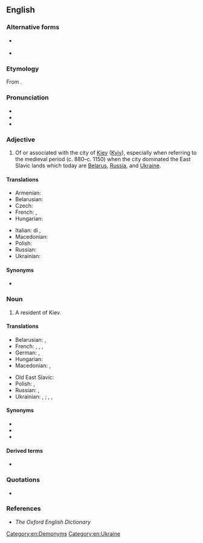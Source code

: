 ==English==

===Alternative forms===
* {{q|from Ukrainian}} {{alter|en|Kyivan|Kyïvan|Kyjivan|Kyyivan}}
* {{q|from Russian}} {{alter|en|Kievian}}

===Etymology===
From {{suffix|en|Kiev|an}}.

===Pronunciation===
* {{IPA|en|/ˈkiːɛfən/|/ˈkiːɛvən/}}
* {{audio|en|LL-Q1860 (eng)-Vealhurl-Kievan.wav|Audio (Berkshire, England)}}
* {{audio|en|LL-Q1860 (eng)-Vealhurl-Kievan2.wav|Audio (Berkshire, England)}}

===Adjective===
{{en-adj|-}}

# Of or associated with the city of [[Kiev]] ([[Kyiv]]), especially when referring to the medieval period (c. 880–c. 1150) when the city dominated the East Slavic lands which today are [[Belarus]], [[Russia]], and [[Ukraine]].

====Translations====
{{trans-top|of or associated with the city of Kiev}}
* Armenian: {{t|hy|կիեւյան}}
* Belarusian: {{t|be|кі́еўскі}}
* Czech: {{t+|cs|kyjevský}}
* French: {{t+|fr|kiévien}}, {{t+|fr|kiévain}}
* Hungarian: {{t+|hu|kijevi}}
{{trans-mid}}
* Italian: di {{t+|it|Kiev}}, {{t|it|kieviano}}
* Macedonian: {{t|mk|киевски}}
* Polish: {{t+|pl|kijowski}}
* Russian: {{t+|ru|ки́евский}}
* Ukrainian: {{t+|uk|ки́ївський}}
{{trans-bottom}}

====Synonyms====
* {{l|en|Kievite}}

===Noun===
{{en-noun}}

# A resident of Kiev.

====Translations====
{{trans-top|resident of Kiev}}
* Belarusian: {{t|be|кіяўля́нін|m}}, {{t|be|кіяўля́нка}}
* French: {{t+|fr|Kiévien|m}}, {{t+|fr|Kiévienne|f}}, {{t+|fr|Kiévain|m}}, {{t|fr|Kiévaine|f}}
* German: {{t|de|Kiewer|m}}, {{t|de|Kiewerin|f}}
* Hungarian: {{t+|hu|kijevi}}
* Macedonian: {{t|mk|кие́вјанец|m}}, {{t|mk|кие́вјанка|f}}
{{trans-mid}}
* Old East Slavic: {{t|orv|*кꙑꙗне|p}}
* Polish: {{t+|pl|kijowianin|m}}, {{t+|pl|kijowianka|f}}
* Russian: {{t+|ru|киевля́нин|m}}, {{t+|ru|киевля́нка|f}}
* Ukrainian: {{t+|uk|кия́нин|m}}, {{t|uk|кия́нка|f}}; {{qualifier|non-standard}} {{t|uk|київля́нин|m}}, {{t|uk|київля́нка|f}},
{{trans-bottom}}

====Synonyms====
* {{l|en|Kievite}}
* {{l|en|Kyivan}}
* {{l|en|Kyivite}}

====Derived terms====
* {{l|en|Kievan Rus}}

===Quotations===
* {{seeCites|en|Kiev}}

===References===
* ''The Oxford English Dictionary''

[[Category:en:Demonyms]]
[[Category:en:Ukraine]]